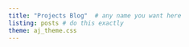 ```yaml
---
title: "Projects Blog"  # any name you want here
listing: posts # do this exactly
theme: aj_theme.css
---
```

